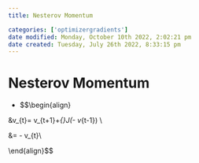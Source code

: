 ```yaml
---
title: Nesterov Momentum

categories: ['optimizergradients']
date modified: Monday, October 10th 2022, 2:02:21 pm
date created: Tuesday, July 26th 2022, 8:33:15 pm
---
```


# Nesterov Momentum
- $$\begin{align}

&v_{t}= \gamma v_{t+1}+\eta \cdot \nabla_{\theta}J(\theta - \gamma v_{t-1}) \\

&\theta = \theta- v_{t}\\

\end{align}$$



